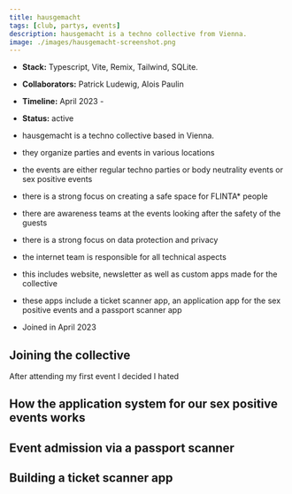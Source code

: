 ```yaml
---
title: hausgemacht
tags: [club, partys, events]
description: hausgemacht is a techno collective from Vienna.
image: ./images/hausgemacht-screenshot.png
---
```



- **Stack:** Typescript, Vite, Remix, Tailwind, SQLite.
- **Collaborators:** <ExternalLink href="https://twitter.com/Maybach">Patrick Ludewig</ExternalLink>, <ExternalLink href="http://beyondbureaucracy.org/">Alois Paulin</ExternalLink>
- **Timeline:** April 2023 - 
- **Status:** active

- hausgemacht is a techno collective based in Vienna.
- they organize parties and events in various locations
- the events are either regular techno parties or body neutrality events or sex positive events
- there is a strong focus on creating a safe space for FLINTA\* people
- there are awareness teams at the events looking after the safety of the guests
- there is a strong focus on data protection and privacy
- the internet team is responsible for all technical aspects
- this includes website, newsletter as well as custom apps made for the collective
- these apps include a ticket scanner app, an application app for the sex positive events and a passport scanner app
- Joined in April 2023


## Joining the collective
After attending my first event I decided I hated 

## How the application system for our sex positive events works

## Event admission via a passport scanner

## Building a ticket scanner app


<Tweet id="https://x.com/chrcit/status/1699485759038714134?s=20" />

<script async src="https://platform.twitter.com/widgets.js"></script>

<script
  async
  src="https://embed.reddit.com/widgets.js"
  charset="UTF-8"
></script>

